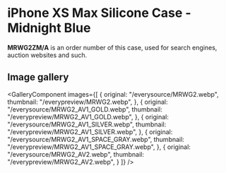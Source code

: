 
# iPhone XS Max Silicone Case - Midnight Blue

<Callout type='info' emoji='👉🏻'>**MRWG2ZM/A** is an order number of this case, used for search engines, auction websites and such.</Callout>

## Image gallery

<GalleryComponent
    images={[
      {
        original: "/everysource/MRWG2.webp",
        thumbnail: "/everypreview/MRWG2.webp",
      },
      {
        original: "/everysource/MRWG2_AV1_GOLD.webp",
        thumbnail: "/everypreview/MRWG2_AV1_GOLD.webp",
      },
      {
        original: "/everysource/MRWG2_AV1_SILVER.webp",
        thumbnail: "/everypreview/MRWG2_AV1_SILVER.webp",
      },
      {
        original: "/everysource/MRWG2_AV1_SPACE_GRAY.webp",
        thumbnail: "/everypreview/MRWG2_AV1_SPACE_GRAY.webp",
      },
      {
        original: "/everysource/MRWG2_AV2.webp",
        thumbnail: "/everypreview/MRWG2_AV2.webp",
      }
    ]}
  />
